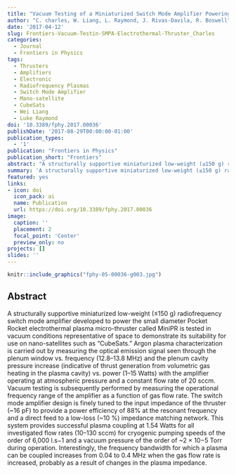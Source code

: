 ```yaml
---
title: "Vacuum Testing of a Miniaturized Switch Mode Amplifier Powering an Electrothermal Plasma Micro-Thruster"
author: "C. charles, W. Liang, L. Raymond, J. Rivas-Davila, R. Boswell"
date: '2017-04-12'
slug: Frontiers-Vacuum-Testin-SMPA-Electrothermal-Thruster_Charles
categories:
  - Journal
  - Frontiers in Physics
tags: 
  - Thrusters
  - Amplifiers
  - Electronic
  - Radiofrequency Plasmas
  - Switch Mode Amplifier 
  - Mano-satellite
  - CubeSats
  - Wei Liang
  - Luke Raymond
doi: '10.3389/fphy.2017.00036'
publishDate: '2017-08-29T00:00:00-01:00'
publication_types:
  - '1'
publication: "Frontiers in Physics"
publication_short: "Frontiers"
abstract: "A structurally supportive miniaturized low-weight (≤150 g) radiofrequency switch mode amplifier developed to power the small diameter Pocket Rocket electrothermal plasma micro-thruster called MiniPR is tested in vacuum conditions representative of space to demonstrate its suitability for use on nano-satellites such as “CubeSats.” Argon plasma characterization is carried out by measuring the optical emission signal seen through the plenum window vs. frequency (12.8–13.8 MHz) and the plenum cavity pressure increase (indicative of thrust generation from volumetric gas heating in the plasma cavity) vs. power (1–15 Watts) with the amplifier operating at atmospheric pressure and a constant flow rate of 20 sccm. Vacuum testing is subsequently performed by measuring the operational frequency range of the amplifier as a function of gas flow rate. The switch mode amplifier design is finely tuned to the input impedance of the thruster (~16 pF) to provide a power efficiency of 88% at the resonant frequency and a direct feed to a low-loss (~10 %) impedance matching network. This system provides successful plasma coupling at 1.54 Watts for all investigated flow rates (10–130 sccm) for cryogenic pumping speeds of the order of 6,000 l.s−1 and a vacuum pressure of the order of ~2 × 10−5 Torr during operation. Interestingly, the frequency bandwidth for which a plasma can be coupled increases from 0.04 to 0.4 MHz when the gas flow rate is increased, probably as a result of changes in the plasma impedance."
summary: 'A structurally supportive miniaturized low-weight (≤150 g) radiofrequency switch mode amplifier developed to power the small diameter Pocket Rocket electrothermal plasma micro-thruster called MiniPR is tested in vacuum conditions representative of space to demonstrate its suitability for use on nano-satellites such as “CubeSats.” The switch mode amplifier design is finely tuned to the input impedance of the thruster (~16 pF) to provide a power efficiency of 88% at the resonant frequency and a direct feed to a low-loss (~10 %) impedance matching network.'
featured: yes
links:
- icon: doi
  icon_pack: ai
  name: Publication
  url: https://doi.org/10.3389/fphy.2017.00036
image:
  caption: ''
  placement: 2
  focal_point: 'Center'
  preview_only: no
projects: []
slides: ''
---
```



```r
knitr::include_graphics("fphy-05-00036-g003.jpg")
```

## Abstract 

A structurally supportive miniaturized low-weight (≤150 g) radiofrequency switch mode amplifier developed to power the small diameter Pocket Rocket electrothermal plasma micro-thruster called MiniPR is tested in vacuum conditions representative of space to demonstrate its suitability for use on nano-satellites such as “CubeSats.” Argon plasma characterization is carried out by measuring the optical emission signal seen through the plenum window vs. frequency (12.8–13.8 MHz) and the plenum cavity pressure increase (indicative of thrust generation from volumetric gas heating in the plasma cavity) vs. power (1–15 Watts) with the amplifier operating at atmospheric pressure and a constant flow rate of 20 sccm. Vacuum testing is subsequently performed by measuring the operational frequency range of the amplifier as a function of gas flow rate. The switch mode amplifier design is finely tuned to the input impedance of the thruster (~16 pF) to provide a power efficiency of 88% at the resonant frequency and a direct feed to a low-loss (~10 %) impedance matching network. This system provides successful plasma coupling at 1.54 Watts for all investigated flow rates (10–130 sccm) for cryogenic pumping speeds of the order of 6,000 l.s−1 and a vacuum pressure of the order of ~2 × 10−5 Torr during operation. Interestingly, the frequency bandwidth for which a plasma can be coupled increases from 0.04 to 0.4 MHz when the gas flow rate is increased, probably as a result of changes in the plasma impedance.
